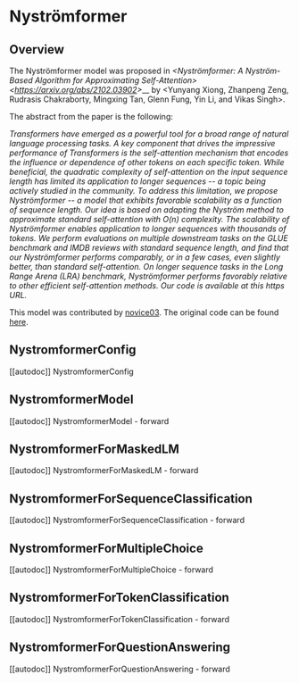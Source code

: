 <!--Copyright 2021 The HuggingFace Team. All rights reserved.

Licensed under the Apache License, Version 2.0 (the "License"); you may not use this file except in compliance with
the License. You may obtain a copy of the License at

http://www.apache.org/licenses/LICENSE-2.0

Unless required by applicable law or agreed to in writing, software distributed under the License is distributed on
an "AS IS" BASIS, WITHOUT WARRANTIES OR CONDITIONS OF ANY KIND, either express or implied. See the License for the
specific language governing permissions and limitations under the License.
-->

# Nyströmformer

## Overview

The Nyströmformer model was proposed in *<Nyströmformer: A Nyström-Based Algorithm for Approximating Self-Attention>
<<https://arxiv.org/abs/2102.03902>>*__ by <Yunyang Xiong, Zhanpeng Zeng, Rudrasis Chakraborty, Mingxing Tan, Glenn
Fung, Yin Li, and Vikas Singh>.

The abstract from the paper is the following:

*Transformers have emerged as a powerful tool for a broad range of natural language processing tasks. A key component
that drives the impressive performance of Transformers is the self-attention mechanism that encodes the influence or
dependence of other tokens on each specific token. While beneficial, the quadratic complexity of self-attention on the
input sequence length has limited its application to longer sequences -- a topic being actively studied in the
community. To address this limitation, we propose Nyströmformer -- a model that exhibits favorable scalability as a
function of sequence length. Our idea is based on adapting the Nyström method to approximate standard self-attention
with O(n) complexity. The scalability of Nyströmformer enables application to longer sequences with thousands of
tokens. We perform evaluations on multiple downstream tasks on the GLUE benchmark and IMDB reviews with standard
sequence length, and find that our Nyströmformer performs comparably, or in a few cases, even slightly better, than
standard self-attention. On longer sequence tasks in the Long Range Arena (LRA) benchmark, Nyströmformer performs
favorably relative to other efficient self-attention methods. Our code is available at this https URL.*

This model was contributed by [novice03](https://huggingface.co/novice03). The original code can be found [here](https://github.com/mlpen/Nystromformer).

## NystromformerConfig

[[autodoc]] NystromformerConfig

## NystromformerModel

[[autodoc]] NystromformerModel
    - forward

## NystromformerForMaskedLM

[[autodoc]] NystromformerForMaskedLM
    - forward

## NystromformerForSequenceClassification

[[autodoc]] NystromformerForSequenceClassification
    - forward

## NystromformerForMultipleChoice

[[autodoc]] NystromformerForMultipleChoice
    - forward

## NystromformerForTokenClassification

[[autodoc]] NystromformerForTokenClassification
    - forward

## NystromformerForQuestionAnswering

[[autodoc]] NystromformerForQuestionAnswering
    - forward
